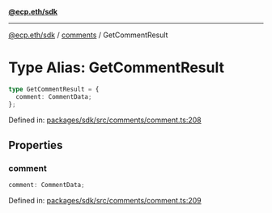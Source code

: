 [**@ecp.eth/sdk**](../../index.mdx)

***

[@ecp.eth/sdk](/sdk-reference/index.mdx) / [comments](/sdk-reference/comments/index.mdx) / GetCommentResult

# Type Alias: GetCommentResult

```ts
type GetCommentResult = {
  comment: CommentData;
};
```

Defined in: [packages/sdk/src/comments/comment.ts:208](https://github.com/ecp-eth/comments-monorepo/blob/main/packages/sdk/src/comments/comment.ts#L208)

## Properties

### comment

```ts
comment: CommentData;
```

Defined in: [packages/sdk/src/comments/comment.ts:209](https://github.com/ecp-eth/comments-monorepo/blob/main/packages/sdk/src/comments/comment.ts#L209)

